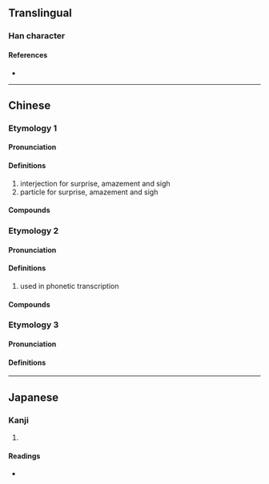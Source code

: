 {{character info/new}}
==Translingual==

===Han character===
{{Han char|rn=30|rad=口|as=03|sn=6|four=|canj=RPD|ids=⿰口也}}

====References====
* {{Han ref|kx=0177.021|dkj=03315|hdz=10584.090|uh=5414|ud=21524}}

----

==Chinese==
{{zh-forms}}
===Etymology 1===
====Pronunciation====
{{zh-pron
|m=ye,yē
|c=jaa1
|cat=interj,part
}}

====Definitions====
{{zh-hanzi}}

# interjection for surprise, amazement and sigh
# particle for surprise, amazement and sigh

====Compounds====
{{zh-der|吔吔聲|吔吔烏|哎吔}}

===Etymology 2===
====Pronunciation====
{{zh-pron
|m=yè
|c=jaa4-2
|cat=n
}}

====Definitions====
{{zh-hanzi}}

# used in phonetic transcription

====Compounds====
{{zh-der|威吔}}

===Etymology 3===
{{zh-forms|alt=喫,吃}}

====Pronunciation====
{{zh-pron
|c=jaak3
|cat=v
}}

====Definitions====
{{zh-see|喫|v}}

----

==Japanese==

===Kanji===
{{ja-kanji|grade=|rs=口03}}

# {{rfdef|ja|sort=口03}}

====Readings====
* {{ja-readings|on=[[せ]] (se)|kun=}}